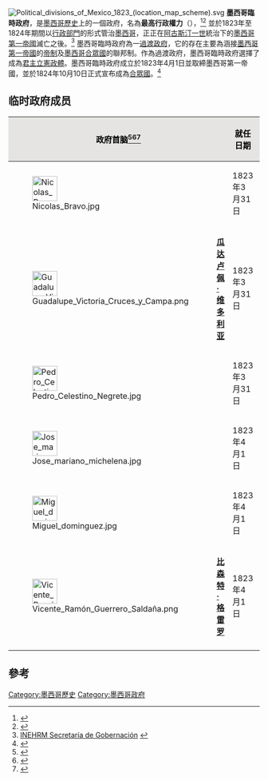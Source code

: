 {{Infobox Former Country
|native_name            = ''Supremo Poder Ejecutivo''
|conventional_long_name = 墨西哥臨時政府
|common_name            = 墨西哥
|image_flag             = Flag of Mexico (1823-1864, 1867-1893).svg
|image_coat             = Coat of arms of Mexico (1823-1864, 1867-1893).svg
|continent              = 北美
|region                 = 拉丁美洲
|country                = 墨西哥
|status                 = 
|year_start             = 1823年
|year_end               = 1824年
|date_start             = 4月1日
|date_end               = 10月10日
|event_start            = [[墨西哥第一帝國|墨西哥第一帝國]]覆亡
|event_end              = [[墨西哥合眾國_(1824–1864)|墨西哥合眾國]]建立
|p1                     = 墨西哥第一帝國
|flag_p1                = Bandera del Primer Imperio Mexicano.svg
|national_motto         = 
|national_anthem        = 
|image_map              = United Mexican States 1827 (orthographic projection).PNG
|s1                     = 墨西哥合眾國 (1824–1864)
|flag_s1                = Bandera de la Primera República Federal de los Estados Unidos Mexicanos.svg
|map                    = Primera_Republica_Federal_de_Mexico.png|200px
|capital                = [[墨西哥城|墨西哥城]]
|common_languages       = [[西班牙語|西班牙語]]
|religion               = [[羅馬天主教|羅馬天主教]]
|currency               = 
|government_type        = [[君主立憲|君主立憲]]政府
|legislature            = 
|house1                 = 
|house2                 = 
|title_leader           = 
|leader1                = 
|year_leader1           = 
|leader2                = 
|year_leader2           = 
|title_deputy           = 
|deputy1                = 
|year_deputy1           = 
|deputy2                = 
|year_deputy2           = 
|deputy3                = 
|year_deputy3           = 
|deputy4                = 
|year_deputy4           = 
|deputy5                = 
|year_deputy5           = 
}}
{{Infobox officeholder
|name               = 墨西哥臨時政府
|native_name        = Supremo Poder Ejecutivo
|image              = Coat of arms of Mexico (1823-1864, 1867-1893).svg
|imagesize          = 100px
|smallimage         = <!--If this is specified, "image" should not be.-->
|alt                = 
|caption            = 1823年的墨西哥臨時政府紋章
|office             = [[墨西哥政府|墨西哥政府]]
|term_start         = 1823年4月1日
|term_end           = 1824年10月10日
|predecessor        = 君主立憲政體<br/>[[阿古斯汀一世_(墨西哥)|阿古斯汀一世]]
|successor          = 聯邦共和國<br/>[[瓜達盧佩·維多利亞|瓜達盧佩·維多利亞]]
}}
[[File:Political_divisions_of_Mexico_1823_(location_map_scheme).svg|thumb]]
'''墨西哥臨時政府'''，是[[墨西哥歷史|墨西哥歷史]]上的一個政府，名為'''最高行政權力'''（{{lang-es|Supremo Poder Ejecutivo}}），<ref>{{cite web |title=Manifiesto del Supremo Poder Ejecutivo. |url=http://www.biblioteca.tv/artman2/publish/1823_122/Manifiesto_del_Supremo_Poder_Ejecutivo_dirigido_al_188.shtml |publisher=500 años de Mexico en documentos |accessdate=October 5, 2010 |archive-date=2019-06-10 |archive-url=https://web.archive.org/web/20190610162754/http://www.biblioteca.tv/artman2/publish/1823_122/Manifiesto_del_Supremo_Poder_Ejecutivo_dirigido_al_188.shtml |dead-url=yes }}</ref><ref>{{cite web |title=31 de marzo de 1823. |url=http://www.bicentenario.gob.mx/index.php?option=com_content&view=article&id=858:31-de-marzo-de-1823-se-nombra-un-triunvirato-compuesto-por-nicolas-bravo-guadalupe-victoria-y-pedro-celestino-negrete-para-hacerse-cargo-de-la-nacion-&catid=116:marzo&Itemid=215 |publisher=Gobierno Federal |accessdate=October 5, 2010 |deadurl=yes |archiveurl=https://web.archive.org/web/20101006153849/http://bicentenario.gob.mx/index.php?option=com_content&view=article&id=858:31-de-marzo-de-1823-se-nombra-un-triunvirato-compuesto-por-nicolas-bravo-guadalupe-victoria-y-pedro-celestino-negrete-para-hacerse-cargo-de-la-nacion-&catid=116:marzo&Itemid=215 |archivedate=2010年10月6日 |df= }}</ref> 並於1823年至1824年期間以[[行政部門|行政部門]]的形式管治[[墨西哥|墨西哥]]，正正在[[阿古斯汀一世_(墨西哥)|阿古斯汀一世]]統治下的[[墨西哥第一帝國|墨西哥第一帝國]]滅亡之後。<ref>[http://www.inehrm.gob.mx/Portal/PtMain.php?pagina=exp-triunvirato-articulo INEHRM Secretaría de Gobernación] {{webarchive|url=https://web.archive.org/web/20140325063942/http://www.inehrm.gob.mx/Portal/PtMain.php?pagina=exp-triunvirato-articulo |date=2014-03-25 }}</ref> 墨西哥臨時政府為一[[過渡政府|過渡政府]]，它的存在主要為涵接[[墨西哥第一帝國|墨西哥第一帝國]]的[[帝制|帝制]]及[[墨西哥合眾國_(1824–1864)|墨西哥合眾國]]的聯邦制。作為過渡政府，墨西哥臨時政府選擇了成為[[君主立憲|君主立憲政體]]。墨西哥臨時政府成立於1823年4月1日並取締墨西哥第一帝國，並於1824年10月10日正式宣布成為[[合眾國|合眾國]]。<ref>{{cite web|title=El Viajero en México (Pág. 30)|url=http://cdigital.dgb.uanl.mx/la/1020004349/1020004349_004.pdf|publisher=CDigital|accessdate=September 12, 2010|archive-date=2016-03-03|archive-url=https://web.archive.org/web/20160303174910/http://cdigital.dgb.uanl.mx/la/1020004349/1020004349_004.pdf|dead-url=no}}</ref>

== 临时政府成员 ==
{| class="wikitable" style="text-align: center;"
|-
! style="background:#E5E4E2; color:black;" colspan="2" | 政府首脑<ref>{{cite web |title=Decreto. Nombramiento de los individuos que han de componer el poder ejecutivo. |url=http://www.biblioteca.tv/artman2/publish/1823_122/Decreto_Nombramiento_de_los_individuos_que_han_de_componer_el_poder_ejecutivo.shtml |publisher=500 años de México en documentos |language=es |accessdate=August 8, 2011 |archive-date=2017-08-23 |archive-url=https://web.archive.org/web/20170823072436/http://www.biblioteca.tv/artman2/publish/1823_122/Decreto_Nombramiento_de_los_individuos_que_han_de_componer_el_poder_ejecutivo.shtml |dead-url=no }}</ref><ref>{{cite web |title=Decreto. Nombramiento de suplentes para el supremo poder ejecutivo. |url=http://www.biblioteca.tv/artman2/publish/1823_122/Decreto_Nombramiento_de_suplentes_para_el_supremo_poder_ejecutivo.shtml |publisher=500 años de México en documentos |language=es |accessdate=August 8, 2011 |archive-date=2017-08-23 |archive-url=https://web.archive.org/web/20170823072351/http://www.biblioteca.tv/artman2/publish/1823_122/Decreto_Nombramiento_de_suplentes_para_el_supremo_poder_ejecutivo.shtml |dead-url=no }}</ref><ref>{{cite web |title=Vicente Guerrero, 1782–1831. |url=http://www.bicentenario.gob.mx/index.php?option=com_content&view=article&id=65:vicente-guerrero-1783-1831&catid=84:biografias-independencia |publisher=Gobierno Federal |language=es |accessdate=August 8, 2011 |archive-url=https://web.archive.org/web/20110812165003/http://www.bicentenario.gob.mx/index.php?option=com_content&view=article&id=65:vicente-guerrero-1783-1831&catid=84:biografias-independencia |archive-date=2011-08-12 |dead-url=yes }}</ref>
! style="background:#E5E4E2; color:black;" | 就任日期
! style="background:#E5E4E2; color:black;" | 离任日期
! style="background:#E5E4E2; color:black;" | 注释
|-
| [[Image:Nicolas_Bravo.jpg|50px]]
| '''{{tsl|en|Nicolás Bravo|尼古拉斯·布拉沃}}'''
| 1823年3月31日
| 1824年10月10日
| 
|-
| [[Image:Guadalupe_Victoria_Cruces_y_Campa.png|50px]]
| '''[[瓜达卢佩·维多利亚|瓜达卢佩·维多利亚]]'''
| 1823年3月31日
| 1824年10月10日
| 
|-
| [[Image:Pedro_Celestino_Negrete.jpg|50px]]
| '''{{tsl|en|Pedro Celestino Negrete|佩德罗·塞莱斯蒂诺·内格雷特}}'''
| 1823年3月31日
| 1824年10月10日
| 
|-
| [[Image:Jose_mariano_michelena.jpg|50px]]
| '''{{tsl|en|José Mariano Michelena|何塞·马里亚诺·米切莱纳}}'''
| 1823年4月1日
| 1824年10月10日
| 替补成员
|-
| [[Image:Miguel_dominguez.jpg|50px]]
| '''{{tsl|en|Miguel Domínguez|米格尔·多明格斯}}'''
| 1823年4月1日
| 1824年10月10日
| 替补成员
|-
| [[Image:Vicente_Ramón_Guerrero_Saldaña.png|50px]]
| '''[[比森特·格雷罗|比森特·格雷罗]]'''
| 1823年4月1日
| 1824年10月10日
| 替补成员
|-
|}

==參考==
{{reflist}}

{{DEFAULTSORT:Supreme Executive Power}}
[[Category:墨西哥歷史|Category:墨西哥歷史]]
[[Category:墨西哥政府|Category:墨西哥政府]]